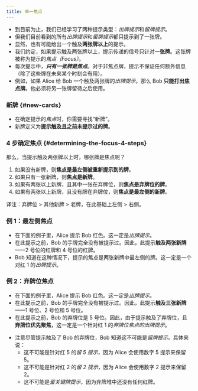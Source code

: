 ```yaml
---
title: 单一焦点
---
```



<BeginnersGuideProgress id="single-card-focus" />

- 到目前为止，我们已经学习了两种提示类型：*出牌提示*和*留牌提示*。
- 但我们目前看到的所有*出牌提示*和*留牌提示*都只提示到了一张牌。
- 显然，也有可能给出一个触及**两张牌以上**的提示。
- 我们约定，如果提示触及两张牌以上，提示传递的信号只针对**一张牌**。这张牌被称为提示的*焦点（Focus）*。
- 每次提示中，<Em>**只有一张牌是焦点**</Em>。对于非焦点牌，提示不保证任何额外信息（除了这些牌在未来某个时刻会有用）。
- 例如，如果 Alice 给 Bob 一个触及两张牌的*出牌提示*，那么 Bob **只能打出焦点牌**。他必须将另一张牌留待之后使用。

### 新牌 \{#new-cards\}

- 在确定提示的*焦点*时，你需要寻找“新牌”。
- 新牌定义为**提示触及且之前未提示过的牌**。

### 4 步确定焦点 \{#determining-the-focus-4-steps\}

那么，当提示触及两张牌以上时，哪张牌是焦点呢？

1. 如果没有新牌，则**焦点是最左侧被重新提示到的牌**。
1. 如果只有一张新牌，则**焦点是新牌**。
1. 如果有两张以上新牌，且其中一张在弃牌位，则**焦点是弃牌位的牌**。
1. 如果有两张以上新牌，且没有牌在弃牌位，则**焦点是最左侧的新牌**。

译注：弃牌位 > 其他新牌 > 老牌，在此基础上左侧 > 右侧。

### 例 1：最左侧焦点

- 在下面的例子里，Alice 提示 Bob 红色。这一定是*出牌提示*。
- 在此提示之前，Bob 的手牌完全没有被提示过。因此，此提示**触及两张新牌**——2 号位的红牌和 4 号位的红牌。
- Bob 知道在这种情况下，提示的焦点是两张新牌中最左侧的牌。这一定是一个对红 1 的*出牌提示*。

<LeftMostFocus />

### 例 2：弃牌位焦点

- 在下面的例子里，Alice 提示 Bob 红色。这一定是*出牌提示*。
- 在此提示之前，Bob 的手牌完全没有被提示过。因此，此提示**触及三张新牌**——1 号位、2 号位和 5 号位。
- 在此提示之前，Bob 的弃牌位是 5 号位。因此，由于提示触及了弃牌位，且**弃牌位优先聚焦**，这一定是一个针对红 1 的*弃牌位焦点的出牌提示*。

<ChopFocus />

- 注意尽管提示触及了 Bob 的弃牌位，Bob 知道这不可能是*留牌提示*。具体来说：
  - 这不可能是针对红 5 的*留 5 提示*，因为 Alice 会使用数字 5 提示来保留 5。
  - 这不可能是针对红 2 的*留 2 提示*，因为 Alice 会使用数字 2 提示来保留 2。
  - 这不可能是*留关键牌提示*，因为弃牌堆中还没有任何红牌。
